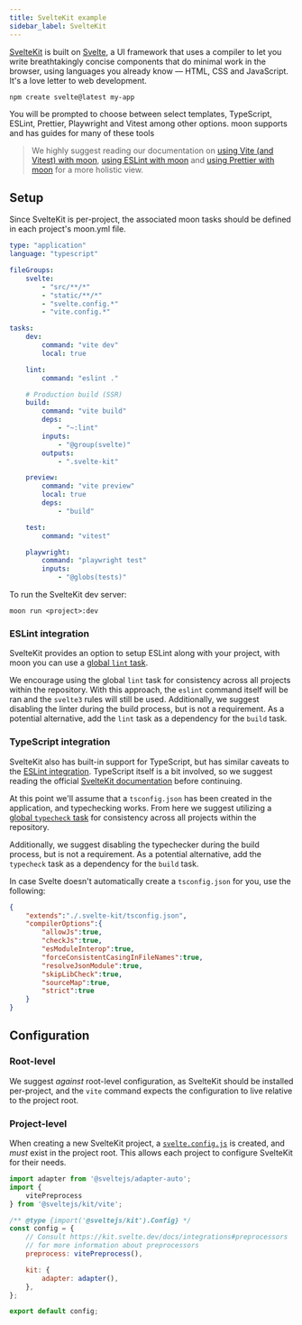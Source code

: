 ```yaml
---
title: SvelteKit example
sidebar_label: SvelteKit
---
```



[SvelteKit](https://kit.svelte.dev) is built on [Svelte](https://svelte.dev), a UI framework that uses a compiler to let you write breathtakingly concise components that do minimal work in the browser, using languages you already know — HTML, CSS and JavaScript. It's a love letter to web development.

```shell
npm create svelte@latest my-app
```

You will be prompted to choose between select templates, TypeScript, ESLint, Prettier, Playwright and Vitest among other options. moon supports and has guides for many of these tools

> We highly suggest reading our documentation on [using Vite (and Vitest) with moon](./vite), [using ESLint with moon](./eslint) and [using Prettier with moon](./prettier) for a more holistic view.

## Setup

Since SvelteKit is per-project, the associated moon tasks should be defined in each project's moon.yml file.

```yaml title="<project>/moon.yml"
type: "application"
language: "typescript"

fileGroups:
    svelte:
        - "src/**/*"
        - "static/**/*"
        - "svelte.config.*"
        - "vite.config.*"

tasks:
    dev:
        command: "vite dev"
        local: true

    lint:
        command: "eslint ."

    # Production build (SSR)
    build:
        command: "vite build"
        deps:
            - "~:lint"
        inputs:
            - "@group(svelte)"
        outputs:
            - ".svelte-kit"

    preview:
        command: "vite preview"
        local: true
        deps:
            - "build"

    test:
        command: "vitest"

    playwright:
        command: "playwright test"
        inputs:
            - "@globs(tests)"
```

To run the SvelteKit dev server:
```shell
moon run <project>:dev
```

### ESLint integration

SvelteKit provides an option to setup ESLint along with your project, with moon you can use a [global `lint` task](./eslint).

We encourage using the global `lint` task for consistency across all projects within the repository. With this approach, the `eslint` command itself will be ran and the `svelte3` rules will still be used. Additionally, we suggest disabling the linter during the build process, but is not a requirement. As a potential alternative, add the `lint` task as a dependency for the `build` task.

### TypeScript integration

SvelteKit also has built-in support for TypeScript, but has
similar caveats to the [ESLint integration](#eslint-integration). TypeScript itself is a bit
involved, so we suggest reading the official [SvelteKit documentation](https://kit.svelte.dev/docs/introduction) before continuing.

At this point we'll assume that a `tsconfig.json` has been created in the application, and
typechecking works. From here we suggest utilizing a [global `typecheck` task](./typescript) for
consistency across all projects within the repository.

Additionally, we suggest disabling the typechecker during the build process, but is not a
requirement. As a potential alternative, add the `typecheck` task as a dependency for the `build`
task.

In case Svelte doesn't automatically create a `tsconfig.json` for you, use the following:

```json title="<project>/tsconfig.json"
{
    "extends":"./.svelte-kit/tsconfig.json",
    "compilerOptions":{
        "allowJs":true,
        "checkJs":true,
        "esModuleInterop":true,
        "forceConsistentCasingInFileNames":true,
        "resolveJsonModule":true,
        "skipLibCheck":true,
        "sourceMap":true,
        "strict":true
    }
}
```

## Configuration

### Root-level

We suggest _against_ root-level configuration, as SvelteKit should be installed per-project, and the
`vite` command expects the configuration to live relative to the project root.

### Project-level

When creating a new SvelteKit project, a
[`svelte.config.js`](https://kit.svelte.dev/docs/configuration) is
created, and _must_ exist in the project root. This allows each project to configure SvelteKit for
their needs.

```js title="<project>/svelte.config.js"
import adapter from '@sveltejs/adapter-auto';
import {
    vitePreprocess
} from '@sveltejs/kit/vite';

/** @type {import('@sveltejs/kit').Config} */
const config = {
    // Consult https://kit.svelte.dev/docs/integrations#preprocessors
    // for more information about preprocessors
    preprocess: vitePreprocess(),

    kit: {
        adapter: adapter(),
    },
};

export default config;
```
